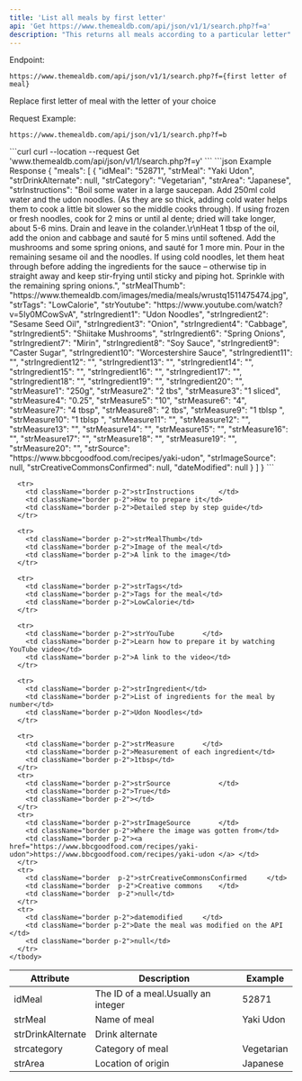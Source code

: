 ```yaml
---
title: 'List all meals by first letter'
api: 'Get https://www.themealdb.com/api/json/v1/1/search.php?f=a'
description: "This returns all meals according to a particular letter"
---
```



Endpoint:

`https://www.themealdb.com/api/json/v1/1/search.php?f={first letter of meal}`

Replace first letter of meal with the letter of your choice

Request Example:

 `https://www.themealdb.com/api/json/v1/1/search.php?f=b`

<RequestExample>
```curl 
curl --location --request Get 'www.themealdb.com/api/json/v1/1/search.php?f=y'
```
</RequestExample>
<ResponseExample>
```json Example Response
{
  "meals": [
    {
      "idMeal": "52871",
      "strMeal": "Yaki Udon",
      "strDrinkAlternate": null,
      "strCategory": "Vegetarian",
      "strArea": "Japanese",
      "strInstructions": "Boil some water in a large saucepan. Add 250ml cold water and the udon noodles. (As they are so thick, adding cold water helps them to cook a little bit slower so the middle cooks through). If using frozen or fresh noodles, cook for 2 mins or until al dente; dried will take longer, about 5-6 mins. Drain and leave in the colander.\r\nHeat 1 tbsp of the oil, add the onion and cabbage and sauté for 5 mins until softened. Add the mushrooms and some spring onions, and sauté for 1 more min. Pour in the remaining sesame oil and the noodles. If using cold noodles, let them heat through before adding the ingredients for the sauce – otherwise tip in straight away and keep stir-frying until sticky and piping hot. Sprinkle with the remaining spring onions.",
      "strMealThumb": "https://www.themealdb.com/images/media/meals/wrustq1511475474.jpg",
      "strTags": "LowCalorie",
      "strYoutube": "https://www.youtube.com/watch?v=5Iy0MCowSvA",
      "strIngredient1": "Udon Noodles",
      "strIngredient2": "Sesame Seed Oil",
      "strIngredient3": "Onion",
      "strIngredient4": "Cabbage",
      "strIngredient5": "Shiitake Mushrooms",
      "strIngredient6": "Spring Onions",
      "strIngredient7": "Mirin",
      "strIngredient8": "Soy Sauce",
      "strIngredient9": "Caster Sugar",
      "strIngredient10": "Worcestershire Sauce",
      "strIngredient11": "",
      "strIngredient12": "",
      "strIngredient13": "",
      "strIngredient14": "",
      "strIngredient15": "",
      "strIngredient16": "",
      "strIngredient17": "",
      "strIngredient18": "",
      "strIngredient19": "",
      "strIngredient20": "",
      "strMeasure1": "250g",
      "strMeasure2": "2 tbs",
      "strMeasure3": "1 sliced",
      "strMeasure4": "0.25",
      "strMeasure5": "10",
      "strMeasure6": "4",
      "strMeasure7": "4 tbsp",
      "strMeasure8": "2 tbs",
      "strMeasure9": "1 tblsp ",
      "strMeasure10": "1 tblsp ",
      "strMeasure11": "",
      "strMeasure12": "",
      "strMeasure13": "",
      "strMeasure14": "",
      "strMeasure15": "",
      "strMeasure16": "",
      "strMeasure17": "",
      "strMeasure18": "",
      "strMeasure19": "",
      "strMeasure20": "",
      "strSource": "https://www.bbcgoodfood.com/recipes/yaki-udon",
      "strImageSource": null,
      "strCreativeCommonsConfirmed": null,
      "dateModified": null
    }
  ]
}
```
</ResponseExample>



<table>
    <thead>
      <tr>
        <th className="p-2">Attribute</th>
        <th className="p-2">Description</th>
        <th className="p-2">Example</th>
      </tr>
    </thead>
    <tbody>
      <tr>
        <td className="border p-2">idMeal</td>
        <td className="border p-2">The ID of a meal.Usually an integer</td>
        <td className="border p-2">52871</td>
      </tr>
      <tr>
        <td className="border p-2">strMeal</td>
        <td className="border p-2">Name of meal</td>
        <td className="border p-2">Yaki Udon</td>
      </tr>
      <tr>
        <td className="border p-2">strDrinkAlternate</td>
        <td className="border p-2">Drink alternate</td>
        <td className="border p-2"></td>
      </tr>
      <tr>
        <td className="border p-2">strcategory</td>
        <td className="border p-2">Category of meal</td>
        <td className="border p-2">Vegetarian</td>
      </tr>
      <tr>
        <td className="border p-2">strArea</td>
        <td className="border p-2">Location of origin</td>
        <td className="border p-2">Japanese</td>
      </tr>

      <tr>
        <td className="border p-2">strInstructions		</td>
        <td className="border p-2">How to prepare it</td>
        <td className="border p-2">Detailed step by step guide</td>
      </tr>

      <tr>
        <td className="border p-2">strMealThumb</td>
        <td className="border p-2">Image of the meal</td>
        <td className="border p-2">A link to the image</td>
      </tr>

      <tr>
        <td className="border p-2">strTags</td>
        <td className="border p-2">Tags for the meal</td>
        <td className="border p-2">LowCalorie</td>
      </tr>

      <tr>
        <td className="border p-2">strYouTube		</td>
        <td className="border p-2">Learn how to prepare it by watching YouTube video</td>
        <td className="border p-2">A link to the video</td>
      </tr>

      <tr>
        <td className="border p-2">strIngredient</td>
        <td className="border p-2">List of ingredients for the meal by number</td>
        <td className="border p-2">Udon Noodles</td>
      </tr>

      <tr>
        <td className="border p-2">strMeasure		</td>
        <td className="border p-2">Measurement of each ingredient</td>
        <td className="border p-2">1tbsp</td>
      </tr>
      <tr>
        <td className="border p-2">strSource			</td>
        <td className="border p-2">True</td>
        <td className="border p-2"></td>
      </tr>
      <tr>
        <td className="border p-2">strImageSource		</td>
        <td className="border p-2">Where the image was gotten from</td>
        <td className="border p-2"><a href="https://www.bbcgoodfood.com/recipes/yaki-udon">https://www.bbcgoodfood.com/recipes/yaki-udon </a> </td>
      </tr>
      <tr>
        <td className="border  p-2">strCreativeCommonsConfirmed		</td>
        <td className="border  p-2">Creative commons	</td>
        <td className="border  p-2">null</td>
      </tr>
      <tr>
        <td className="border p-2">datemodified		</td>
        <td className="border p-2">Date the meal was modified on the API		</td>
        <td className="border p-2">null</td>
      </tr>
    </tbody>
  </table>


